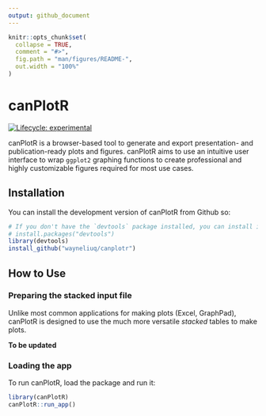 ```yaml
---
output: github_document
---
```


<!-- README.md is generated from README.Rmd. Please edit that file -->

```r
knitr::opts_chunk$set(
  collapse = TRUE,
  comment = "#>",
  fig.path = "man/figures/README-",
  out.width = "100%"
)
```

# canPlotR

<!-- badges: start -->
[![Lifecycle: experimental](https://img.shields.io/badge/lifecycle-experimental-orange.svg)](https://lifecycle.r-lib.org/articles/stages.html#experimental)
<!-- badges: end -->

canPlotR is a browser-based tool to generate and export presentation- and publication-ready plots and figures. canPlotR aims to use an intuitive user interface to wrap ``ggplot2`` graphing functions to create professional and highly customizable figures required for most use cases.

## Installation

You can install the development version of canPlotR from Github so:

``` r
# If you don't have the `devtools` package installed, you can install it from CRAN with
# install.packages("devtools")
library(devtools)
install_github("wayneliuq/canplotr")
```

## How to Use

### Preparing the stacked input file
Unlike most common applications for making plots (Excel, GraphPad), canPlotR is designed to use the much more versatile *stacked* tables to make plots.

**To be updated**

### Loading the app
To run canPlotR, load the package and run it:

```r
library(canPlotR)
canPlotR::run_app()
```

